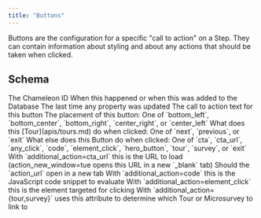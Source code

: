 ```yaml
---
title: "Buttons"
---
```


Buttons are the configuration for a specific "call to action" on a Step. They can contain information about styling and about any actions that should be taken when clicked.

## Schema

<ResponseField name="id" type="ID">
  The Chameleon ID
</ResponseField>

<ResponseField name="created_at" type="timestamp">
  When this happened or when this was added to the Database
</ResponseField>

<ResponseField name="updated_at" type="timestamp">
  The last time any property was updated
</ResponseField>

<ResponseField name="text" type="string">
  The call to action text for this button
</ResponseField>

<ResponseField name="position" type="string">
  The placement of this button: One of `bottom_left`, `bottom_center`, `bottom_right`, `center_right`, or `center_left`
</ResponseField>

<ResponseField name="tour_action" type="string">
  What does this [Tour](apis/tours.md) do when clicked: One of `next`, `previous`, or `exit`
</ResponseField>

<ResponseField name="additional_action" type="string">
  What else does this Button do when clicked: One of `cta`, `cta_url`, `any_click`, `code`, `element_click`, `hero_button`, `tour`, `survey`, or `exit`
</ResponseField>

<ResponseField name="action_url" type="string">
  With `additional_action=cta_url` this is the URL to load (action_new_window=tue opens this URL in a new `_blank` tab)
</ResponseField>

<ResponseField name="action_new_window" type="boolean">
  Should the `action_url` open in a new tab
</ResponseField>

<ResponseField name="action_script" type="string">
  With `additional_action=code` this is the JavaScript code snippet to evaluate
</ResponseField>

<ResponseField name="action_element" type="object">
  With `additional_action=element_click` this is the element targeted for clicking
</ResponseField>

<ResponseField name="action_campaign_id" type="ID">
  With `additional_action={tour,survey}` uses this attribute to determine which Tour or Microsurvey to link to
</ResponseField>